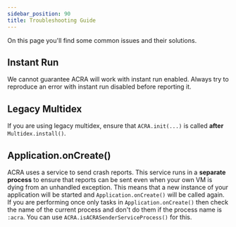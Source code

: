 ```yaml
---
sidebar_position: 90
title: Troubleshooting Guide
---
```


On this page you'll find some common issues and their solutions.

## Instant Run

We cannot guarantee ACRA will work with instant run enabled. Always try to reproduce an error with instant run disabled before reporting it. 

## Legacy Multidex

If you are using legacy multidex, ensure that `ACRA.init(...)` is called **after** `Multidex.install()`.

## Application.onCreate()

ACRA uses a service to send crash reports. This service runs in a **separate process** to ensure that reports can be sent even when your own VM is dying from an unhandled exception. This means that a new instance of your application will be started and `Application.onCreate()` will be called again. If you are performing once only tasks in `Application.onCreate()` then check the name of the current process and don't do them if the process name is `:acra`. You can use `ACRA.isACRASenderServiceProcess()` for this.